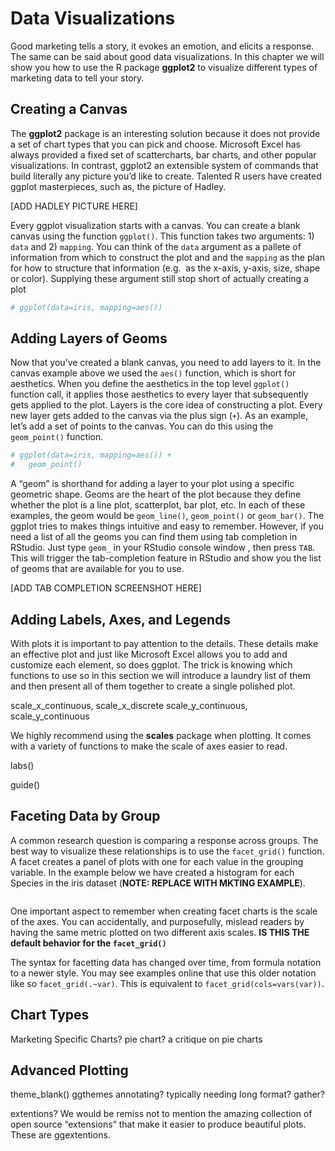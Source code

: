 # Data Visualizations {#dataviz}

Good marketing tells a story, it evokes an emotion, and elicits a response. The same 
can be said about good data visualizations. In this chapter we will show you how 
to use the R package **ggplot2** to visualize different types of marketing data to 
tell your story.

## Creating a Canvas

The **ggplot2** package is an interesting solution because it does not provide a set of 
chart types that you can pick and choose. Microsoft Excel has always provided a 
fixed set of scattercharts, bar charts, and other popular visualizations. 
In contrast, ggplot2 an extensible system of commands that build literally any 
picture you'd like to create. Talented R users have created ggplot masterpieces, 
such as, the picture of Hadley. 

[ADD HADLEY PICTURE HERE]

Every ggplot visualization starts with a canvas. You can create a blank canvas using the 
function `ggplot()`. This function takes two arguments: 1) `data` and 2) `mapping`. 
You can think of the `data` argument as a pallete of information from which to construct 
the plot and and the `mapping` as the plan for how to structure that information (e.g. 
as the x-axis, y-axis, size, shape or color). Supplying these argument still stop 
short of actually creating a plot

```r
# ggplot(data=iris, mapping=aes())
```

## Adding Layers of Geoms

Now that you've created a blank canvas, you need to add layers to it. In the canvas example 
above we used the `aes()` function, which is short for aesthetics. When you define the 
aesthetics in the top level `ggplot()` function call, it applies those aesthetics to 
every layer that subsequently gets applied to the plot. Layers is the core idea of 
constructing a plot. Every new layer gets added to the canvas via the plus sign 
(`+`). As an example, let's add a set of points to the canvas. You can do this 
using the `geom_point()` function. 

```r
# ggplot(data=iris, mapping=aes()) + 
#   geom_point()
```

A "geom" is shorthand for adding a layer to your plot using a specific geometric shape. 
Geoms are the heart of the plot because they define whether the plot is a line plot, 
scatterplot, bar plot, etc. In each of these examples, the geom would be `geom_line()`, 
`geom_point()` or `geom_bar()`. The ggplot tries to makes things intuitive and easy to remember. 
However, if you need a list of all the geoms you can find them using tab completion 
in RStudio. Just type `geom_` in your RStudio console window , then press `TAB`. 
This will trigger the tab-completion feature in RStudio and show you the list of 
geoms that are available for you to use. 

[ADD TAB COMPLETION SCREENSHOT HERE]

## Adding Labels, Axes, and Legends

With plots it is important to pay attention to the details. These details make an 
effective plot and just like Microsoft Excel allows you to add and customize each 
element, so does ggplot. The trick is knowing which functions to use so in this 
section we will introduce a laundry list of them and then present all of them 
together to create a single polished plot. 

scale_x_continuous, scale_x_discrete
scale_y_continuous, scale_y_continuous

We highly recommend using the **scales** package when plotting. It comes with a variety 
of functions to make the scale of axes easier to read.

labs()

guide()

## Faceting Data by Group

A common research question is comparing a response across groups. The best way to 
visualize these relationships is to use the `facet_grid()` function. A facet 
creates a panel of plots with one for each value in the grouping variable. In the 
example below we have created a histogram for each Species in the iris dataset (**NOTE: 
REPLACE WITH MKTING EXAMPLE**).

```r
```

One important aspect to remember when creating facet charts is the scale of the 
axes. You can accidentally, and purposefully, mislead readers by having the same 
metric plotted on two different axis scales. **IS THIS THE default behavior for the 
`facet_grid()`**

The syntax for facetting data has changed over time, from formula notation to a newer 
style. You may see examples online that use this older notation like so `facet_grid(.~var)`. This is equivalent to `facet_grid(cols=vars(var))`.

## Chart Types

Marketing Specific Charts?
pie chart? a critique on pie charts

## Advanced Plotting

theme_blank()
ggthemes
annotating?
typically needing long format? gather?

extentions?
We would be remiss not to mention the amazing collection of open source "extensions" 
that make it easier to produce beautiful plots. These are ggextentions. 

